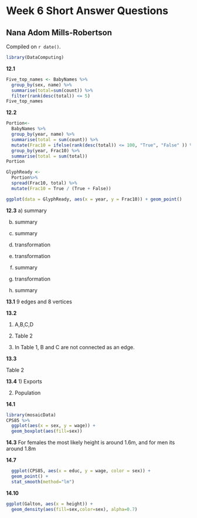 # Week 6 Short Answer Questions

## Nana Adom Mills-Robertson

<!-- leave this material as is -->
Compiled on `r date()`.

```r
library(DataComputing)
```
<!-- put your content after this line -->
**12.1**
```r
Five_top_names <- BabyNames %>%
  group_by(sex, name) %>%
  summarise(total=sum(count)) %>%
  filter(rank(desc(total)) <= 5)
Five_top_names
```
**12.2**
```r
Portion<-
  BabyNames %>%
  group_by(year, name) %>%
  summarise(total = sum(count)) %>%
  mutate(Frac10 = ifelse(rank(desc(total)) <= 100, "True", "False" )) %>%
  group_by(year, Frac10) %>%
  summarise(total = sum(total))
Portion

```

```r

GlyphReady <-
  Portion%>% 
  spread(Frac10, total) %>%
  mutate(Frac10 = True / (True + False))

```

```r
ggplot(data = GlyphReady, aes(x = year, y = Frac10)) + geom_point()

```

**12.3**
a) summary 

b) summary  

c) summary 

d) transformation 

e) transformation 

f) summary 

g) transformation 

h) summary

**13.1**
9 edges and 8 vertices

**13.2**

1) A,B,C,D 

2) Table 2 

3) In Table 1, B and C are not connected as an edge. 

**13.3**

Table 2

**13.4**
1) Exports

2) Population

**14.1**
```r
library(mosaicData)
CPS85 %>%
  ggplot(aes(x = sex, y = wage)) +
  geom_boxplot(aes(fill=sex))

```

**14.3**
For females the most likely height is around 1.6m, and for men its around 1.8m

**14.7**
```r
  ggplot(CPS85, aes(x = educ, y = wage, color = sex)) +
  geom_point() +
  stat_smooth(method="lm") 

```
**14.10**
```r
ggplot(Galton, aes(x = height)) +
  geom_density(aes(fill=sex,color=sex), alpha=0.7)

```


